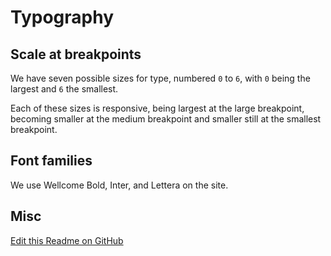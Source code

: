
<Meta title="Global/Typography" of={stories} />

# Typography

## Scale at breakpoints

We have seven possible sizes for type, numbered `0` to `6`, with `0` being the largest and `6` the smallest.

Each of these sizes is responsive, being largest at the large breakpoint, becoming smaller at the medium breakpoint and smaller still at the smallest breakpoint.

<Story story={stories.scale} />

## Font families

We use Wellcome Bold, Inter, and Lettera on the site.

<Story story={stories.families} />

## Misc

<Story story={stories.misc} />

[Edit this Readme on GitHub](https://github.com/wellcometrust/wellcomecollection.org/blob/main/cardigan/stories/global/typography/typography.stories.mdx)
